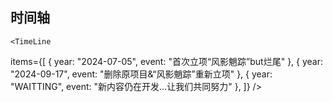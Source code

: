 
<BaseLayout title="About">
  <BaseCard title="About">


## 时间轴

    <TimeLine

items={[
{ year: "2024-07-05", event: "首次立项“风影魈踪”but烂尾" },
{ year: "2024-09-17", event: "删除原项目&“风影魈踪”重新立项" },
{ year: "WAITTING", event: "新内容仍在开发…让我们共同努力" },
]}
/>

  </BaseCard>
</BaseLayout>

